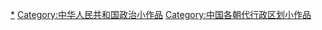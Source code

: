 {{Hiddencat}}

[[Category:中华人民共和国行政区划|*]]
[[Category:中华人民共和国政治小作品|Category:中华人民共和国政治小作品]]
[[Category:中国各朝代行政区划小作品|Category:中国各朝代行政区划小作品]]